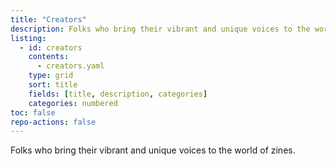 ```yaml
---
title: "Creators"
description: Folks who bring their vibrant and unique voices to the world of zines.
listing:
  - id: creators
    contents: 
      - creators.yaml
    type: grid
    sort: title
    fields: [title, description, categories]
    categories: numbered
toc: false
repo-actions: false
---
```


Folks who bring their vibrant and unique voices to the world of zines.

::: {#creators}
:::
